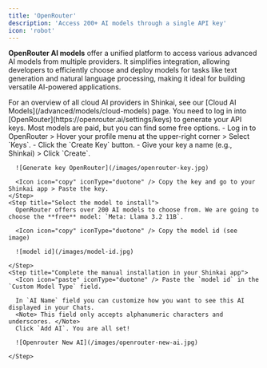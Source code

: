 ```yaml
---
title: 'OpenRouter'
description: 'Access 200+ AI models through a single API key'
icon: 'robot'
---
```


**OpenRouter AI models** offer a unified platform to access various advanced AI models from multiple providers. It simplifies integration, allowing developers to efficiently choose and deploy models for tasks like text generation and natural language processing, making it ideal for building versatile AI-powered applications.

<Tip>
For an overview of all cloud AI providers in Shinkai, see our [Cloud AI Models](/advanced/models/cloud-models) page.
</Tip>
  <Info> 
    You need to log in into [OpenRouter](https://openrouter.ai/settings/keys) to generate your API keys.
    Most models are paid, but you can find some free options. 
  </Info>
  <Steps>
    <Step title="Generate your API key">
      - Log in to OpenRouter > Hover your profile menu at the upper-right corner > Select `Keys`.
      - Click the `Create Key` button. 
      - Give your key a name (e.g., Shinkai) > Click `Create`.
      
      ![Generate key OpenRouter](/images/openrouter-key.jpg)

      <Icon icon="copy" iconType="duotone" /> Copy the key and go to your Shinkai app > Paste the key.
    </Step>
    <Step title="Select the model to install">
      OpenRouter offers over 200 AI models to choose from. We are going to choose the **free** model: `Meta: Llama 3.2 11B`.
      
      <Icon icon="copy" iconType="duotone" /> Copy the model id (see image)
      
      ![model id](/images/model-id.jpg)

    </Step>
    <Step title="Complete the manual installation in your Shinkai app">
      <Icon icon="paste" iconType="duotone" /> Paste the `model id` in the `Custom Model Type` field.
      
      In `AI Name` field you can customize how you want to see this AI displayed in your Chats. 
      <Note> This field only accepts alphanumeric characters and underscores. </Note>
      Click `Add AI`. You are all set! 

      ![Openrouter New AI](/images/openrouter-new-ai.jpg)

    </Step>
  </Steps>


